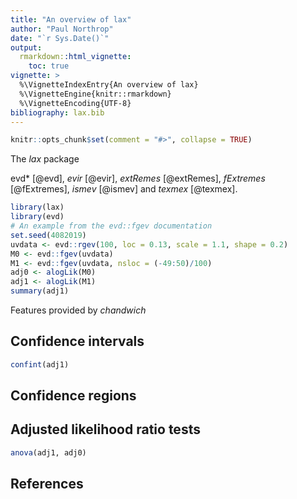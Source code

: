 ```yaml
---
title: "An overview of lax"
author: "Paul Northrop"
date: "`r Sys.Date()`"
output: 
  rmarkdown::html_vignette:
    toc: true
vignette: >
  %\VignetteIndexEntry{An overview of lax}
  %\VignetteEngine{knitr::rmarkdown}
  %\VignetteEncoding{UTF-8}
bibliography: lax.bib
---
```


```r
knitr::opts_chunk$set(comment = "#>", collapse = TRUE)
```

The *lax* package

evd* [@evd], *evir* [@evir], *extRemes* [@extRemes], *fExtremes* [@fExtremes], *ismev* [@ismev] and *texmex* [@texmex].

```r
library(lax)
library(evd)
# An example from the evd::fgev documentation
set.seed(4082019)
uvdata <- evd::rgev(100, loc = 0.13, scale = 1.1, shape = 0.2)
M0 <- evd::fgev(uvdata)
M1 <- evd::fgev(uvdata, nsloc = (-49:50)/100)
adj0 <- alogLik(M0)
adj1 <- alogLik(M1)
summary(adj1)
```

Features provided by *chandwich*

## Confidence intervals

```r
confint(adj1)
```

## Confidence regions

## Adjusted likelihood ratio tests

```r
anova(adj1, adj0)
```


## References

<script type="text/x-mathjax-config">
   MathJax.Hub.Config({  "HTML-CSS": { minScaleAdjust: 125, availableFonts: [] }  });
</script>

